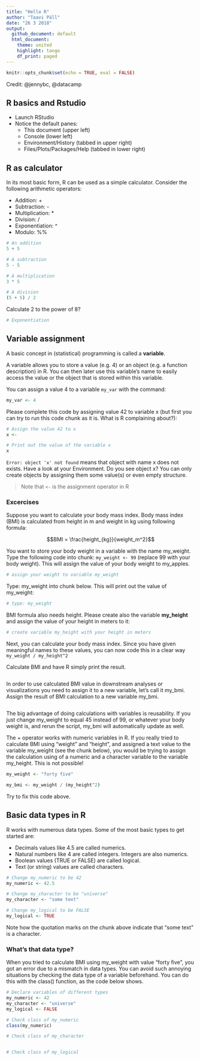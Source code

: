 ```yaml
---
title: "Hello R"
author: "Taavi Päll"
date: "26 3 2018"
output: 
  github_document: default
  html_document:
    theme: united
    highlight: tango
    df_print: paged
---
```


```r
knitr::opts_chunk$set(echo = TRUE, eval = FALSE)
```

Credit: @jennybc, @datacamp

## R basics and Rstudio

- Launch RStudio
- Notice the default panes:
    - This document (upper left)
    - Console (lower left)
    - Environment/History (tabbed in upper right) 
    - Files/Plots/Packages/Help (tabbed in lower right)

## R as calculator

In its most basic form, R can be used as a simple calculator. 
Consider the following arithmetic operators:

- Addition: +
- Subtraction: -
- Multiplication: *
- Division: /
- Exponentiation: ^
- Modulo: %%

```r
# An addition
5 + 5
```

```r
# A subtraction
5 - 5 
```

```r
# A multiplication
3 * 5
```

```r
# A division
(5 + 5) / 2
```

Calculate 2 to the power of 8?
```r
# Exponentiation
```


## Variable assignment

A basic concept in (statistical) programming is called a **variable**.

A variable allows you to store a value (e.g. 4) or an object (e.g. a function description) in R. 
You can then later use this variable's name to easily access the value or the object that is stored within this variable.

You can assign a value 4 to a variable `my_var` with the command:

```r
my_var <- 4
```

Please complete this code by assigning value 42 to variable x (but first you can try to run this code chunk as it is. What is R complaining about?):
```r
# Assign the value 42 to x
x <- 

# Print out the value of the variable x
x
```

`Error: object 'x' not found` means that object with name x does not exists.
Have a look at your Environment. 
Do you see object x? 
You can only create objects by assigning them some value(s) or even empty structure.

> Note that `<-` is the assignment operator in R


### Excercises
Suppose you want to calculate your body mass index. 
Body mass index (BMI) is calculated from height in m and weight in kg using following formula:

$$BMI = \frac{height_{kg}}{weight_m^2}$$

You want to store your body weight in a variable with the name my_weight.
Type the following code into chunk: `my_weight <- 99` (replace 99 with your body weight). 
This will assign the value of your body weight to my_apples.

```r
# assign your weight to variable my_weight

```

Type: my_weight into chunk below. 
This will print out the value of my_weight:

```r
# type: my_weight

```

BMI formula also needs height. 
Please create also the variable **my_height** and assign the value of your height in meters to it: 

```r
# create variable my_height with your height in meters

```

Next, you can calculate your body mass index. 
Since you have given meaningful names to these values, you can now code this in a clear way `my_weight / my_height^2`

Calculate BMI and have R simply print the result.
```r

```

In order to use calculated BMI value in downstream analyses or visualizations you need to assign it to a new variable, let's call it my_bmi.
Assign the result of BMI calculation to a new variable my_bmi.

```r

```

The big advantage of doing calculations with variables is reusability. 
If you just change my_weight to equal 45 instead of 99, or whatever your body weight is, and rerun the script, my_bmi will automatically update as well.

The + operator works with numeric variables in R. 
If you really tried to calculate BMI using "weight" and "height", and assigned a text value to the variable my_weight (see the chunk below), you would be trying to assign the calculation using of a numeric and a character variable to the variable my_height. This is not possible!

```r
my_weight <- "forty five"
```

```r
my_bmi <- my_weight / (my_height^2)
```

Try to fix this code above.

## Basic data types in R

R works with numerous data types. 
Some of the most basic types to get started are:

- Decimals values like 4.5 are called numerics.
- Natural numbers like 4 are called integers. Integers are also numerics.
- Boolean values (TRUE or FALSE) are called logical.
- Text (or string) values are called characters.

```r
# Change my_numeric to be 42
my_numeric <- 42.5

# Change my_character to be "universe"
my_character <- "some text"

# Change my_logical to be FALSE
my_logical <- TRUE
```

Note how the quotation marks on the chunk above indicate that "some text" is a character.

### What's that data type?

When you tried to calculate BMI using my_weight with value "forty five", you got an error due to a mismatch in data types.
You can avoid such annoying situations by checking the data type of a variable beforehand. 
You can do this with the class() function, as the code below shows.

```r
# Declare variables of different types
my_numeric <- 42
my_character <- "universe"
my_logical <- FALSE 

# Check class of my_numeric
class(my_numeric)

# Check class of my_character


# Check class of my_logical

```

